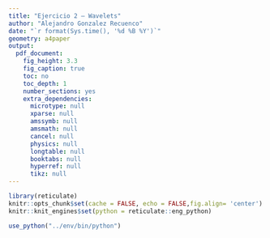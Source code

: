 ```yaml
---
title: "Ejercicio 2 — Wavelets"
author: "Alejandro Gonzalez Recuenco"
date: "`r format(Sys.time(), '%d %B %Y')`"
geometry: a4paper
output:
  pdf_document:
    fig_height: 3.3
    fig_caption: true
    toc: no
    toc_depth: 1
    number_sections: yes
    extra_dependencies:
      microtype: null
      xparse: null
      amssymb: null
      amsmath: null
      cancel: null
      physics: null
      longtable: null
      booktabs: null
      hyperref: null
      tikz: null
---
```



\pagebreak
```r
library(reticulate)
knitr::opts_chunk$set(cache = FALSE, echo = FALSE,fig.align= 'center')
knitr::knit_engines$set(python = reticulate::eng_python)

use_python("../env/bin/python")

```
